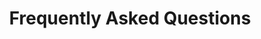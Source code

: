 ---
title: "Frequently Asked Questions"
details: "Invest in services that drives your business. Clear, straightforward plans tailored to your needs."
items:
  - question: "What is Fledger?"
    answer: "Fledger is a cloud-based accounting software designed to help businesses manage their financial operations efficiently. It offers a range of features including invoicing, expense tracking, payroll, and financial reporting."
  - question: "Who can benefit from using Fledger?"
    answer: "Fledger is ideal for small business owners, entrepreneurs, freelancers, and accounting professionals who need an efficient solution to manage finances. It's particularly helpful for businesses looking to streamline their accounting processes, improve financial visibility, and save time on administrative tasks."
  - question: "How Does Fledger work?"
    answer: "Fledger works by securely connecting to your financial accounts and centralizing all your financial data in one place. It automatically categorizes transactions, helps with reconciliation, simplifies tax preparation, and provides real-time financial reporting and insights. Users can access the platform from any device with an internet connection."
  - question: "Is Fledger suitable for small businesses?"
    answer: "Yes, Fledger is perfectly suited for small businesses. Its intuitive interface requires no accounting expertise, it's cost-effective with flexible pricing plans, and it scales easily as your business grows. Small businesses particularly benefit from its automated features that reduce manual data entry and time-consuming financial tasks."
  - question: "Is my data safe with Fledger?"
    answer: "Absolutely. Fledger employs bank-level security measures including 256-bit encryption, secure data centers, regular security audits, and strict access controls. We never share your financial information with third parties without consent, and we maintain compliance with relevant data protection regulations to ensure your sensitive financial data remains protected."
  - question: "Can I change my plan later?"
    answer: "Yes, you can easily upgrade or downgrade your Fledger plan at any time to accommodate your changing business needs. The process is straightforward through your account settings, and changes typically take effect at the start of your next billing cycle. We offer flexible options to ensure you're only paying for what you need."
   
shape_img: "/assets/imgs/shape/shape-s-60.png"
meta:
  meta_title: "faq page"
  meta_description: "faq page description"
---
